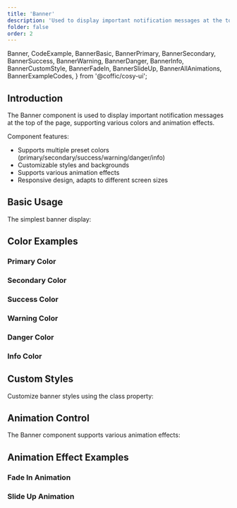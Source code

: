 ```yaml
---
title: 'Banner'
description: 'Used to display important notification messages at the top of the page, supporting various colors and animation effects'
folder: false
order: 2
---
```


  Banner,
  CodeExample,
  BannerBasic,
  BannerPrimary,
  BannerSecondary,
  BannerSuccess,
  BannerWarning,
  BannerDanger,
  BannerInfo,
  BannerCustomStyle,
  BannerFadeIn,
  BannerSlideUp,
  BannerAllAnimations,
  BannerExampleCodes,
} from '@coffic/cosy-ui';

## Introduction

The Banner component is used to display important notification messages at the top of the page, supporting various colors and animation effects.

Component features:

- Supports multiple preset colors (primary/secondary/success/warning/danger/info)
- Customizable styles and backgrounds
- Supports various animation effects
- Responsive design, adapts to different screen sizes

## Basic Usage

The simplest banner display:

<CodeExample code={BannerExampleCodes.Basic}>
  <BannerBasic />
</CodeExample>

## Color Examples

### Primary Color

<CodeExample code={BannerExampleCodes.Primary}>
  <BannerPrimary />
</CodeExample>

### Secondary Color

<CodeExample code={BannerExampleCodes.Secondary}>
  <BannerSecondary />
</CodeExample>

### Success Color

<CodeExample code={BannerExampleCodes.Success}>
  <BannerSuccess />
</CodeExample>

### Warning Color

<CodeExample code={BannerExampleCodes.Warning}>
  <BannerWarning />
</CodeExample>

### Danger Color

<CodeExample code={BannerExampleCodes.Danger}>
  <BannerDanger />
</CodeExample>

### Info Color

<CodeExample code={BannerExampleCodes.Info}>
  <BannerInfo />
</CodeExample>

## Custom Styles

Customize banner styles using the class property:

<CodeExample code={BannerExampleCodes.CustomStyle}>
  <BannerCustomStyle />
</CodeExample>

## Animation Control

The Banner component supports various animation effects:

## Animation Effect Examples

### Fade In Animation

<CodeExample code={BannerExampleCodes.FadeIn}>
  <BannerFadeIn />
</CodeExample>

### Slide Up Animation

<CodeExample code={BannerExampleCodes.SlideUp}>
  <BannerSlideUp />
</CodeExample>
